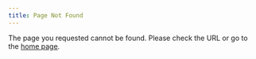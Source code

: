 ```yaml
---
title: Page Not Found
---
```


The page you requested cannot be found. Please check the URL or go to the [home page](index.qmd).

```{=html}
<script>
// Redirect to the home page after 5 seconds
setTimeout(function() {
  window.location.href = 'index.html';
}, 5000);
</script>
```
